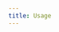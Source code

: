 ```yaml
---
title: Usage
---
```



<HeadTitle title="Usage | OpenBB Terminal Docs" />

<ul className="grid grid-cols-1 gap-4 -ml-6">
<NewReferenceCard
    title="Overview"
    description="Overall overview on how to get started with the OpenBB Terminal"
    url="terminal/usage/overview"
/>
<NewReferenceCard
    title="Data"
    description="Understand how data works on the OpenBB Terminal and where it comes from"
    url="terminal/usage/data"
/>
<NewReferenceCard
    title="Outputs"
    description="Explanation of interactive tables and charts, but also how to export data"
    url="terminal/usage/outputs"
/>
<NewReferenceCard
    title="Routines"
    description="Create a workflow that can be automated like an analyst"
    url="terminal/usage/routines"
/>
<NewReferenceCard
    title="AskOBB Feature"
    description="Leverage natural language for data retrieval"
    url="terminal/usage/askobb-feature"
/>
<NewReferenceCard
    title="Hub Synchronization"
    description="Optimize your experience by utilizing the OpenBB Hub"
    url="terminal/usage/hub"
/>
<NewReferenceCard
    title="Keyboard Hotkey Macros"
    description="Configure your mechanical keyboard to create macros that work with the terminal"
    url="terminal/usage/keyboard-hotkey-macros"
/>
</ul>
